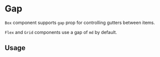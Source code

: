 
# Gap

`Box` component supports `gap` prop for controlling gutters between items.

`Flex` and `Grid` components use a gap of `md` by default.

<Scale values={tokens.spacing} />

## Usage

<ax-demo name="spacing/gap/usage" />
